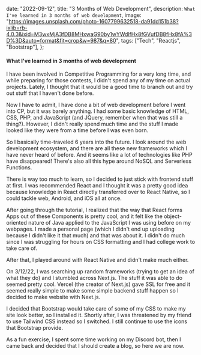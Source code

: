 
  date: "2022-09-12",
  title: "3 Months of  Web Development",
  description: `What I've learned in 3 months of web development`,
  image:
    "https://images.unsplash.com/photo-1607799632518-da91dd151b38?ixlib=rb-4.0.3&ixid=M3wxMjA3fDB8MHxwaG90by1wYWdlfHx8fGVufDB8fHx8fA%3D%3D&auto=format&fit=crop&w=987&q=80",
  tags: ["Tech", "Reactjs", "Bootstrap"],
};


#### What I've learned in 3 months of web development

I have been involved in Competitive Programming for a very long time, and while preparing for those contests, I didn't spend any of my time on actual projects. Lately, I thought that it would be a good time to branch out and try out stuff that I haven't done before.

Now I have to admit, I have done a bit of web development before I went into CP, but it was barely anything. I had some basic knowledge of HTML, CSS, PHP, and JavaScript (and JQuery, remember when that was still a thing?). However, I didn't really spend much time and the stuff I made looked like they were from a time before I was even born.

So I basically time-traveled 6 years into the future. I look around the web development ecosystem, and there are all these new frameworks which I have never heard of before. And it seems like a lot of technologies like PHP have disappeared! There's also all this hype around NoSQL and Serverless Functions.

There is way too much to learn, so I decided to just stick with frontend stuff at first. I was recommended React and I thought it was a pretty good idea because knowledge in React directly transferred over to React Native, so I could tackle web, Android, and iOS all at once.

After going through the tutorial, I realized that the way that React forms Apps out of these Components is pretty cool, and it felt like the object-oriented nature of Java applied to the JavaScript I was using before on my webpages. I made a personal page (which I didn't end up uploading because I didn't like it that much) and that was about it. I didn't do much since I was struggling for hours on CSS formatting and I had college work to take care of.

After that, I played around with React Native and didn't make much either.

On 3/12/22, I was searching up random frameworks (trying to get an idea of what they do) and I stumbled across Next.js. The stuff it was able to do seemed pretty cool. Vercel (the creator of Next.js) gave SSL for free and it seemed really simple to make some simple backend stuff happen so I decided to make website with Next.js.

I decided that Bootstrap would take care of some of my CSS to make my site look better, so I installed it. Shortly after, I was threatened by my friend to use Tailwind CSS instead so I switched. I still continue to use the icons that Bootstrap provide.

As a fun exercise, I spent some time working on my Discord bot, then I came back and decided that I should create a blog, so here we are now.